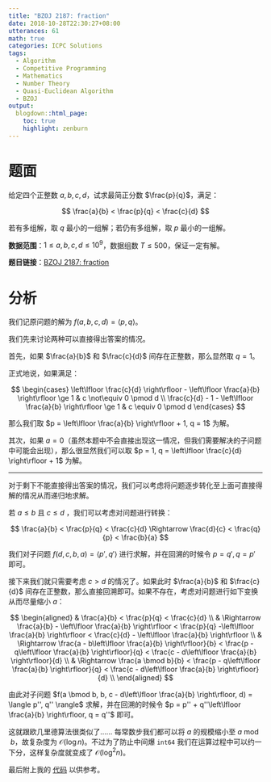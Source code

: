 ```yaml
---
title: "BZOJ 2187: fraction"
date: 2018-10-28T22:30:27+08:00
utterances: 61
math: true
categories: ICPC Solutions
tags:
  - Algorithm
  - Competitive Programming
  - Mathematics
  - Number Theory
  - Quasi-Euclidean Algorithm
  - BZOJ
output:
  blogdown::html_page:
    toc: true
    highlight: zenburn
---
```


# 题面

给定四个正整数 $a, b, c, d$，试求最简正分数 $\frac{p}{q}$，满足：

$$
\frac{a}{b} < \frac{p}{q} < \frac{c}{d}
$$

若有多组解，取 $q$ 最小的一组解；若仍有多组解，取 $p$ 最小的一组解。

**数据范围**：$1 \le a, b, c, d \le 10^9$，数据组数 $T \le 500$，保证一定有解。

**题目链接**：[BZOJ 2187: fraction](https://darkbzoj.tk/problem/2187)

# 分析

我们记原问题的解为 $f(a, b, c, d) = \langle p, q \rangle$。

我们先来讨论两种可以直接得出答案的情况。

首先，如果 $\frac{a}{b}$ 和 $\frac{c}{d}$ 间存在正整数，那么显然取 $q = 1$。

正式地说，如果满足：

$$
\begin{cases}
\left\lfloor \frac{c}{d} \right\rfloor - \left\lfloor \frac{a}{b} \right\rfloor \ge 1 & c \not\equiv 0 \pmod d \\
\frac{c}{d} - 1 - \left\lfloor \frac{a}{b} \right\rfloor \ge 1 & c \equiv 0 \pmod d
\end{cases}
$$

那么我们取 $p = \left\lfloor \frac{a}{b} \right\rfloor + 1, q = 1$ 为解。

其次，如果 $a = 0$（虽然本题中不会直接出现这一情况，但我们需要解决的子问题中可能会出现），那么很显然我们可以取 $p = 1, q = \left\lfloor \frac{c}{d} \right\rfloor + 1$ 为解。

---

对于剩下不能直接得出答案的情况，我们可以考虑将问题逐步转化至上面可直接得解的情况从而递归地求解。

若 $a \le b$ 且 $c \le d$ ，我们可以考虑对问题进行转换：

$$
\frac{a}{b} < \frac{p}{q} < \frac{c}{d} \Rightarrow \frac{d}{c} < \frac{q}{p} < \frac{b}{a}
$$

我们对子问题 $f(d, c, b, a) = \langle p', q' \rangle$ 进行求解，并在回溯的时候令 $p = q', q = p'$ 即可。

接下来我们就只需要考虑 $c > d$ 的情况了。如果此时 $\frac{a}{b}$ 和 $\frac{c}{d}$ 间存在正整数，那么直接回溯即可。如果不存在，考虑对问题进行如下变换从而尽量缩小 $a$：

$$
\begin{aligned}
& \frac{a}{b} < \frac{p}{q} < \frac{c}{d} \\
& \Rightarrow \frac{a}{b} - \left\lfloor \frac{a}{b} \right\rfloor < \frac{p}{q} -\left\lfloor \frac{a}{b} \right\rfloor < \frac{c}{d} - \left\lfloor \frac{a}{b} \right\rfloor \\
& \Rightarrow \frac{a - b\left\lfloor \frac{a}{b} \right\rfloor}{b} < \frac{p - q\left\lfloor \frac{a}{b} \right\rfloor}{q} < \frac{c - d\left\lfloor \frac{a}{b} \right\rfloor}{d} \\
& \Rightarrow \frac{a \bmod b}{b} < \frac{p - q\left\lfloor \frac{a}{b} \right\rfloor}{q} < \frac{c - d\left\lfloor \frac{a}{b} \right\rfloor}{d} \\
\end{aligned}
$$

由此对子问题 $f(a \bmod b, b, c - d\left\lfloor \frac{a}{b} \right\rfloor, d) = \langle p'', q'' \rangle$ 求解，并在回溯的时候令 $p = p'' + q''\left\lfloor \frac{a}{b} \right\rfloor, q = q''$ 即可。

这就跟欧几里德算法很类似了…… 每常数步我们都可以将 $a$ 的规模缩小至 $a \bmod b$，故复杂度为 $\mathcal{O}(\log{n})$。不过为了防止中间爆 `int64` 我们在运算过程中可以约一下分，这样复杂度就变成了 $\mathcal{O}(\log^2{n})$。

最后附上我的 [代码](https://github.com/codgician/Competitive-Programming/blob/master/BZOJ/2187/quasi_euclidean.cpp) 以供参考。
